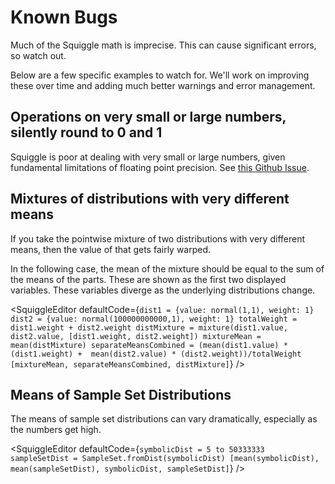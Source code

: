 
# Known Bugs

Much of the Squiggle math is imprecise. This can cause significant errors, so watch out.

Below are a few specific examples to watch for. We'll work on improving these over time and adding much better warnings and error management.

## Operations on very small or large numbers, silently round to 0 and 1

Squiggle is poor at dealing with very small or large numbers, given fundamental limitations of floating point precision.
See [this Github Issue](https://github.com/quantified-uncertainty/squiggle/issues/834).

## Mixtures of distributions with very different means

If you take the pointwise mixture of two distributions with very different means, then the value of that gets fairly warped.

In the following case, the mean of the mixture should be equal to the sum of the means of the parts. These are shown as the first two displayed variables. These variables diverge as the underlying distributions change.

<SquiggleEditor
  defaultCode={`dist1 = {value: normal(1,1), weight: 1}
dist2 = {value: normal(100000000000,1), weight: 1}
totalWeight = dist1.weight + dist2.weight
distMixture = mixture(dist1.value, dist2.value, [dist1.weight, dist2.weight])
mixtureMean = mean(distMixture)
separateMeansCombined = (mean(dist1.value) * (dist1.weight) +  mean(dist2.value) * (dist2.weight))/totalWeight
[mixtureMean, separateMeansCombined, distMixture]`}
/>

## Means of Sample Set Distributions

The means of sample set distributions can vary dramatically, especially as the numbers get high.

<SquiggleEditor
  defaultCode={`symbolicDist = 5 to 50333333
sampleSetDist = SampleSet.fromDist(symbolicDist)
[mean(symbolicDist), mean(sampleSetDist), symbolicDist, sampleSetDist]`}
/>

